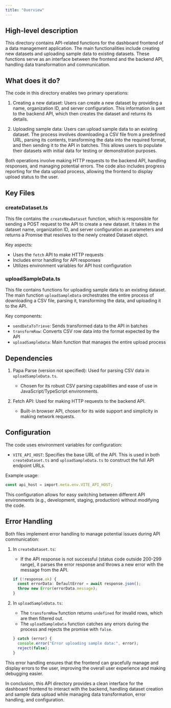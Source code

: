```yaml
---
title: "Overview"
---
```


## High-level description
This directory contains API-related functions for the dashboard frontend of a data management application. The main functionalities include creating new datasets and uploading sample data to existing datasets. These functions serve as an interface between the frontend and the backend API, handling data transformation and communication.

## What does it do?
The code in this directory enables two primary operations:

1. Creating a new dataset: Users can create a new dataset by providing a name, organization ID, and server configuration. This information is sent to the backend API, which then creates the dataset and returns its details.

2. Uploading sample data: Users can upload sample data to an existing dataset. The process involves downloading a CSV file from a predefined URL, parsing its contents, transforming the data into the required format, and then sending it to the API in batches. This allows users to populate their datasets with initial data for testing or demonstration purposes.

Both operations involve making HTTP requests to the backend API, handling responses, and managing potential errors. The code also includes progress reporting for the data upload process, allowing the frontend to display upload status to the user.

## Key Files

### createDataset.ts
This file contains the `createNewDataset` function, which is responsible for sending a POST request to the API to create a new dataset. It takes in the dataset name, organization ID, and server configuration as parameters and returns a Promise that resolves to the newly created Dataset object.

Key aspects:
- Uses the `fetch` API to make HTTP requests
- Includes error handling for API responses
- Utilizes environment variables for API host configuration

### uploadSampleData.ts
This file contains functions for uploading sample data to an existing dataset. The main function `uploadSampleData` orchestrates the entire process of downloading a CSV file, parsing it, transforming the data, and uploading it to the API.

Key components:
- `sendDataToTrieve`: Sends transformed data to the API in batches
- `transformRow`: Converts CSV row data into the format expected by the API
- `uploadSampleData`: Main function that manages the entire upload process

## Dependencies
1. Papa Parse (version not specified): Used for parsing CSV data in `uploadSampleData.ts`.
   - Chosen for its robust CSV parsing capabilities and ease of use in JavaScript/TypeScript environments.

2. Fetch API: Used for making HTTP requests to the backend API.
   - Built-in browser API, chosen for its wide support and simplicity in making network requests.

## Configuration
The code uses environment variables for configuration:

- `VITE_API_HOST`: Specifies the base URL of the API. This is used in both `createDataset.ts` and `uploadSampleData.ts` to construct the full API endpoint URLs.

Example usage:
```typescript
const api_host = import.meta.env.VITE_API_HOST;
```

This configuration allows for easy switching between different API environments (e.g., development, staging, production) without modifying the code.

## Error Handling
Both files implement error handling to manage potential issues during API communication:

1. In `createDataset.ts`:
   - If the API response is not successful (status code outside 200-299 range), it parses the error response and throws a new error with the message from the API.

   ```typescript
   if (!response.ok) {
     const errorData: DefaultError = await response.json();
     throw new Error(errorData.message);
   }
   ```

2. In `uploadSampleData.ts`:
   - The `transformRow` function returns `undefined` for invalid rows, which are then filtered out.
   - The `uploadSampleData` function catches any errors during the process and rejects the promise with `false`.

   ```typescript
   } catch (error) {
     console.error("Error uploading sample data:", error);
     reject(false);
   }
   ```

This error handling ensures that the frontend can gracefully manage and display errors to the user, improving the overall user experience and making debugging easier.

In conclusion, this API directory provides a clean interface for the dashboard frontend to interact with the backend, handling dataset creation and sample data upload while managing data transformation, error handling, and configuration.